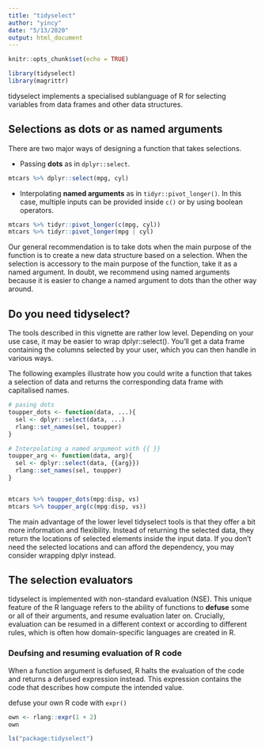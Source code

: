 ```yaml
---
title: "tidyselect"
author: "yincy"
date: "5/13/2020"
output: html_document
---
```


```r
knitr::opts_chunk$set(echo = TRUE)
```

```r
library(tidyselect)
library(magrittr)
```

tidyselect implements a specialised sublanguage of R for selecting variables from data frames and other data structures.  

## Selections as dots or as named arguments  
There are two major ways of designing a function that takes selections.  

+ Passing **dots** as in `dplyr::select`.  
```r
mtcars %>% dplyr::select(mpg, cyl)
```

+ Interpolating **named arguments** as in `tidyr::pivot_longer()`. In this case, multiple inputs can be provided inside `c()` or by using boolean operators.  

```r
mtcars %>% tidyr::pivot_longer(c(mpg, cyl))
mtcars %>% tidyr::pivot_longer(mpg | cyl)
```


Our general recommendation is to take dots when the main purpose of the function is to create a new data structure based on a selection. When the selection is accessory to the main purpose of the function, take it as a named argument. In doubt, we recommend using named arguments because it is easier to change a named argument to dots than the other way around.  

## Do you need tidyselect?  
The tools described in this vignette are rather low level. Depending on your use case, it may be easier to wrap dplyr::select(). You’ll get a data frame containing the columns selected by your user, which you can then handle in various ways.  

The following examples illustrate how you could write a function that takes a selection of data and returns the corresponding data frame with capitalised names.  
```r
# pasing dots  
toupper_dots <- function(data, ...){
  sel <- dplyr::select(data, ...)
  rlang::set_names(sel, toupper)
}

# Interpolating a named argument with {{ }}
toupper_arg <- function(data, arg){
  sel <- dplyr::select(data, {{arg}})
  rlang::set_names(sel, toupper)
}


mtcars %>% toupper_dots(mpg:disp, vs)
mtcars %>% toupper_arg(c(mpg:disp, vs))
```

The main advantage of the lower level tidyselect tools is that they offer a bit more information and flexibility. Instead of returning the selected data, they return the locations of selected elements inside the input data. If you don’t need the selected locations and can afford the dependency, you may consider wrapping dplyr instead.  


## The selection evaluators  
tidyselect is implemented with non-standard evaluation (NSE). This unique feature of the R language refers to the ability of functions to **defuse** some or all of their arguments, and resume evaluation later on. Crucially, evaluation can be resumed in a different context or according to different rules, which is often how domain-specific languages are created in R.  

### Deufsing and resuming evaluation of R code  
When a function argument is defused, R halts the evaluation of the code and returns a defused expression instead. This expression contains the code that describes how compute the intended value.  


defuse your own R code with `expr()`  
```r
own <- rlang::expr(1 + 2)
own
```

```r
ls("package:tidyselect")
```


























